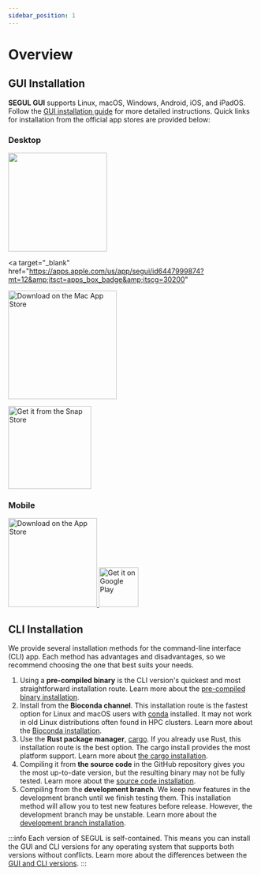 ```yaml
---
sidebar_position: 1
---
```


# Overview

## GUI Installation

**SEGUL GUI** supports Linux, macOS, Windows, Android, iOS, and iPadOS. Follow the [GUI installation guide](./install_gui) for more detailed instructions. Quick links for installation from the official app stores are provided below:

### Desktop

<a href="https://apps.microsoft.com/detail/SEGUI/9NP1BQ6FW9PW?mode=direct">
  <img
    class="margin-sm"
    src="https://get.microsoft.com/images/en-us%20dark.svg"
    width="200"
  />
</a>

<a
  target="_blank"
  href="https://apps.apple.com/us/app/segui/id6447999874?mt=12&amp;itsct=apps_box_badge&amp;itscg=30200"
>
  <img
    class="margin--sm"
    src="https://tools.applemediaservices.com/api/badges/download-on-the-mac-app-store/black/en-us?size=250x83&amp;releaseDate=1716076800"
    alt="Download on the Mac App Store"
    width="220"
  />
</a>

<a href="https://snapcraft.io/segui">
  <img
    class="margin-bottom--sm"
    src="https://snapcraft.io/static/images/badges/en/snap-store-black.svg"
    alt="Get it from the Snap Store"
    width="168"
  />
</a>

### Mobile

<a href="https://apps.apple.com/us/app/segui/id6447999874?itsct=apps_box_badge&amp;itscg=30200">
  <img
    class="margin--sm"
    src="https://tools.applemediaservices.com/api/badges/download-on-the-app-store/black/en-us?size=250x83&amp;releaseDate=1716076800"
    alt="Download on the App Store"
    width="180"
  />
</a>

<a href="https://play.google.com/store/apps/details?id=com.hhandika.segui&pcampaignid=pcampaignidMKT-Other-global-all-co-prtnr-py-PartBadge-Mar2515-1">
  <img
    alt="Get it on Google Play"
    src="https://play.google.com/intl/en_us/badges/static/images/badges/en_badge_web_generic.png"
    height="80"
  />
</a>

## CLI Installation

We provide several installation methods for the command-line interface (CLI) app. Each method has advantages and disadvantages, so we recommend choosing the one that best suits your needs.

1. Using a **pre-compiled binary** is the CLI version's quickest and most straightforward installation route. Learn more about the [pre-compiled binary installation](./install_binary).
2. Install from the **Bioconda channel**. This installation route is the fastest option for Linux and macOS users with [conda](https://docs.conda.io/projects/conda/en/stable/user-guide/install/index.html) installed. It may not work in old Linux distributions often found in HPC clusters. Learn more about the [Bioconda installation](./install_conda).
3. Use the **Rust package manager**, [cargo](https://doc.rust-lang.org/cargo/). If you already use Rust, this installation route is the best option. The cargo install provides the most platform support. Learn more about [the cargo installation](./install_cargo).
4. Compiling it from **the source code** in the GitHub repository gives you the most up-to-date version, but the resulting binary may not be fully tested. Learn more about the [source code installation](./install_source).
5. Compiling from the **development branch**. We keep new features in the development branch until we finish testing them. This installation method will allow you to test new features before release. However, the development branch may be unstable. Learn more about the [development branch installation](./install_dev).

:::info
Each version of SEGUL is self-contained. This means you can install the GUI and CLI versions for any operating system that supports both versions without conflicts. Learn more about the differences between the [GUI and CLI versions](../cli_gui).
:::
